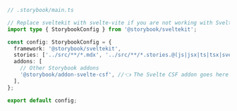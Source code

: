 ```ts
// .storybook/main.ts

// Replace sveltekit with svelte-vite if you are not working with SvelteKit
import type { StorybookConfig } from '@storybook/sveltekit';

const config: StorybookConfig = {
  framework: '@storybook/sveltekit',
  stories: ['../src/**/*.mdx', '../src/**/*.stories.@(js|jsx|ts|tsx|svelte)'],
  addons: [
    // Other Storybook addons
    '@storybook/addon-svelte-csf', //👈 The Svelte CSF addon goes here
  ],
};

export default config;
```
